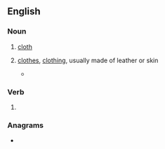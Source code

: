 ==English==

===Noun===
{{en-noun|~}}

# {{lb|en|obsolete}} [[cloth]]
# {{lb|en|obsolete}} [[clothes]], [[clothing]], usually made of leather or skin
#* {{quote-journal|en|year=1944|month=September and October|author=Charles E. Lee|title=An Ancient Underground Railway|journal=Railway Magazine|page=275, text from early 19th century|text=Having previously obtained permission of a viewer, or some other person concerned in the colliery, a small hand lanthorn must be provided, a light being necessary for each person. It is also advisable to take a change of dress, at least of upper '''cloaths'''; strong boots to keep the feet dry, and an old hat.}}

===Verb===
{{en-verb}}

# {{obsolete form of|en|clothe}}

===Anagrams===
* {{anagrams|en|a=achlot|chalot}}